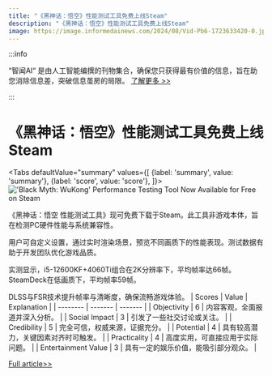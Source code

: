 ```yaml
---
title: "《黑神话：悟空》性能测试工具免费上线Steam"
description: "《黑神话：悟空》性能测试工具免费上线Steam"
image: https://image.informedainews.com/2024/08/Vid-Pb6-1723633420-0.jpg
---
```



:::info

“智闻AI“ 是由人工智能编撰的刊物集合，确保您只获得最有价值的信息，旨在助您消除信息差，突破信息茧房的局限。  [了解更多 >>](/)

:::

# 《黑神话：悟空》性能测试工具免费上线Steam


<Tabs
	defaultValue="summary"
	values={[
	{label: 'summary', value: 'summary'},
	{label: 'score', value: 'score'},
]}>
<TabItem value="summary">
<img
  src="https://image.informedainews.com/2024/08/Vid-Pb6-1723633420-0.jpg"
  alt="'Black Myth: WuKong' Performance Testing Tool Now Available for Free on Steam"
/>



《黑神话：悟空 性能测试工具》现可免费下载于Steam。此工具非游戏本体，旨在检测PC硬件性能与系统兼容性。

用户可自定义设置，通过实时渲染场景，预览不同画质下的性能表现。测试数据有助于开发团队优化游戏品质。

实测显示，i5-12600KF+4060Ti组合在2K分辨率下，平均帧率达66帧。SteamDeck在低画质下，平均帧率59帧。

DLSS与FSR技术提升帧率与清晰度，确保流畅游戏体验。
</TabItem>
<TabItem value="score">
	| Scores     | Value   | Explanation |
	| -------- | ------- | ------- |
	| Objectivity  | 6    | 内容客观，全面报道并深入分析。    |
	| Social Impact | 3     | 引发了一些社交讨论或关注。    |
	| Credibility    | 5    | 完全可信，权威来源，证据充分。    |
	| Potential    | 4    | 具有较高潜力，关键因素对齐时可触发。    |
	| Practicality    | 4    | 高度实用，可直接应用于实际问题。    |
	| Entertainment Value    | 3    | 具有一定的娱乐价值，能吸引部分观众。    |
</TabItem>
</Tabs>

[Full article>>](https://www.gcores.com/articles/186544)

